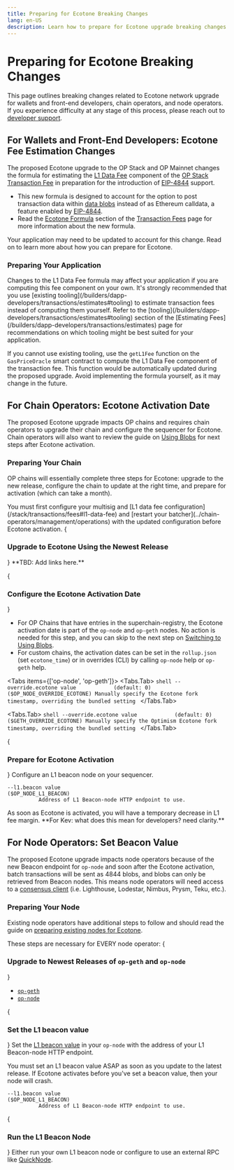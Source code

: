 ```yaml
---
title: Preparing for Ecotone Breaking Changes
lang: en-US
description: Learn how to prepare for Ecotone upgrade breaking changes.
---
```



# Preparing for Ecotone Breaking Changes
This page outlines breaking changes related to Ecotone network upgrade for wallets and front-end developers, chain operators, and node operators. 
If you experience difficulty at any stage of this process, please reach out to [developer support](https://github.com/ethereum-optimism/developers/discussions).

## For Wallets and Front-End Developers: Ecotone Fee Estimation Changes

The proposed Ecotone upgrade to the OP Stack and OP Mainnet changes the formula for estimating the [L1 Data Fee](/stack/transactions/fees#l1-data-fee) component of the [OP Stack Transaction Fee](/stack/transactions/fees) in preparation for the introduction of [EIP-4844](https://eip4844.com) support.
*   This new formula is designed to account for the option to post transaction data within [data blobs](/builders/chain-operators/management/blobs) instead of as Ethereum calldata, a feature enabled by [EIP-4844](https://eip4844.com).
*   Read the [Ecotone Formula](/stack/transactions/fees#ecotone) section of the [Transaction Fees](/stack/transactions/fees) page for more information about the new formula.

Your application may need to be updated to account for this change.
Read on to learn more about how you can prepare for Ecotone.

### Preparing Your Application

<Callout type="warning">
  Changes to the L1 Data Fee formula may affect your application if you are computing this fee component on your own.
</Callout>
It's strongly recommended that you use [existing tooling](/builders/dapp-developers/transactions/estimates#tooling) to estimate transaction fees instead of computing them yourself.
Refer to the [tooling](/builders/dapp-developers/transactions/estimates#tooling) section of the [Estimating Fees](/builders/dapp-developers/transactions/estimates) page for recommendations on which tooling might be best suited for your application.

If you cannot use existing tooling, use the `getL1Fee` function on the `GasPriceOracle` smart contract to compute the L1 Data Fee component of the transaction fee.
This function would be automatically updated during the proposed upgrade.
Avoid implementing the formula yourself, as it may change in the future.

## For Chain Operators: Ecotone Activation Date
The proposed Ecotone upgrade impacts OP chains and requires chain operators to upgrade their chain and configure the sequencer for Ecotone. 
Chain operators will also want to review the guide on [Using Blobs](/builders/chain-operators/management/blobs) for next steps after Ecotone activation.

### Preparing Your Chain

OP chains will essentially complete three steps for Ecotone: upgrade to the new release, configure the chain to update at the right time, and prepare for activation (which can take a month).

<Callout type="warning">
You must first configure your multisig and [L1 data fee configuration](/stack/transactions/fees#l1-data-fee) and [restart your batcher](../chain-operators/management/operations) with the updated configuration before Ecotone activation.
</Callout>

<Steps>
{<h3>Upgrade to Ecotone Using the Newest Release</h3>}
**TBD: Add links here.**

{<h3>Configure the Ecotone Activation Date</h3>}
  *   For OP Chains that have entries in the superchain-registry, the Ecotone activation date is part of the `op-node` and `op-geth` nodes. No action is needed for this step, and you can skip to the next step on [Switching to Using Blobs](#switching-to-using-blobs).
  *   For custom chains, the activation dates can be set in the `rollup.json` (set `ecotone_time`) or in overrides (CLI) by calling `op-node` help or `op-geth` help.

<Tabs items={['op-node', 'op-geth']}>
  <Tabs.Tab>
    ```shell
    --override.ecotone value            (default: 0)                       ($OP_NODE_OVERRIDE_ECOTONE)
              Manually specify the Ecotone fork timestamp, overriding the bundled setting
    ```
  </Tabs.Tab>

  <Tabs.Tab>
    ```shell
    --override.ecotone value            (default: 0)                       ($GETH_OVERRIDE_ECOTONE)
              Manually specify the Optimism Ecotone fork timestamp, overriding the bundled
              setting
    ```
  </Tabs.Tab>
</Tabs>

{<h3>Prepare for Ecotone Activation</h3>}
Configure an L1 beacon node on your sequencer.

```shell
--l1.beacon value                                                      ($OP_NODE_L1_BEACON)
          Address of L1 Beacon-node HTTP endpoint to use.
```

<Callout type="info">
  As soon as Ecotone is activated, you will have a temporary decrease in L1 fee margin. **For Kev: what does this mean for developers? need clarity.**
</Callout>
</Steps>

## For Node Operators: Set Beacon Value
The proposed Ecotone upgrade impacts node operators because of the new Beacon endpoint for `op-node` and soon after the Ecotone activation, batch
transactions will be sent as 4844 blobs, and blobs can only be retrieved from Beacon nodes.
This means node operators will need access to a [consensus client](https://ethereum.org/developers/docs/nodes-and-clients#consensus-clients) (i.e. Lighthouse, Lodestar, Nimbus, Prysm, Teku, etc.).

### Preparing Your Node
Existing node operators have additional steps to follow and should read the guide on [preparing existing nodes for Ecotone](/builders/node-operators/network-upgrades/ecotone).

These steps are necessary for EVERY node operator:
<Steps>
{<h3>Upgrade to Newest Releases of `op-geth` and `op-node`</h3>}
*   [`op-geth`](https://github.com/ethereum-optimism/op-geth/releases/tag/v1.101305.3)
*   [`op-node`](https://github.com/ethereum-optimism/optimism/releases/tag/v1.5.0)

{<h3>Set the L1 beacon value</h3>}
Set the [L1 beacon value](/builders/node-operators/management/configuration#l1beacon) in your `op-node` with the address of your L1 Beacon-node HTTP endpoint.

<Callout type="warning">
  You must set an L1 beacon value ASAP as soon as you update to the latest release.
  If Ecotone activates before you've set a beacon value, then your node will crash.
</Callout>

```shell
--l1.beacon value                                                      ($OP_NODE_L1_BEACON)
          Address of L1 Beacon-node HTTP endpoint to use.
```
{<h3>Run the L1 Beacon Node</h3>}
Either run your own L1 beacon node or configure to use an external RPC like [QuickNode](https://www.quicknode.com/docs/ethereum/eth-v1-beacon-genesis).
</Steps>
